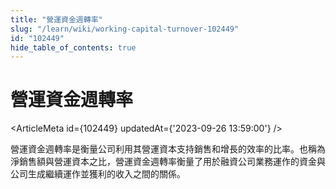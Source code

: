 ```yaml
---
title: "營運資金週轉率"
slug: "/learn/wiki/working-capital-turnover-102449"
id: "102449"
hide_table_of_contents: true
---
```



# 營運資金週轉率

<ArticleMeta id={102449} updatedAt={'2023-09-26 13:59:00'} />
<div className='border-solid border-b border-t-0 my-4 border-[var(--ifm-color-gray-300)]' />

營運資金週轉率是衡量公司利用其營運資本支持銷售和增長的效率的比率。也稱為淨銷售額與營運資本之比，營運資金週轉率衡量了用於融資公司業務運作的資金與公司生成繼續運作並獲利的收入之間的關係。
